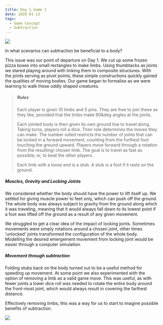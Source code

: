```yaml
---
title: Day 1 Game 1
date: 2020-01-13
tags:
  - Game Concept
  - Subtraction
---
```


![](./img1_crop.jpg)

In what scenarios can subtraction be beneficial to a body?

This issue was our point of departure on Day 1. We cut up some frozen pizza boxes into small rectangles to make limbs. Using thumbtacks as joints we stared playing around with linking them in composite structures. With the joints serving as pivot points, these simple constructions quickly gained the qualities of moving bodies. Our game began to formalise as we were learning to walk these oddly shaped creatures.

> ##### Rules
>
> Each player is given 10 limbs and 5 pins. They are free to join these as they like, provided that the limbs make 90&deg angles at the joints.
>
> Each jointed body is then given its own ground line to travel along. Taking turns, players roll a dice. Their role determines the moves they can make. The number rolled restricts the number of joints that can be locked in a forward movement, counting from the furthest foot touching the ground upward. Players move forward through a rotation from the resulting/ chosen limb. The goal is to travel as fast as possible; or, to beat the other players.
>
> Each limb with a loose end is a stub. A stub is a foot if it rests on the ground.

##### Muscles, Gravity and Locking Joints

We considered whether the body should have the power to lift itself up. We settled for giving muscle power to feet only, which can push off the ground. The whole body was always subject to gravity from the ground along which it was traveling, meaning that it would always fall down to its lowest point if a foot was lifted off the ground as a result of any given movement.

We struggled to get a clear idea of the impact of locking joints. Sometimes movements were simply rotations around a chosen joint, other times 'unlocked' joints transformed the configuration of the whole body. Modelling the desired emergement movement from locking joint would be easier through a computer simulation.

##### Movement through subtraction

Folding stubs back on the body turned out to be a useful method for speeding up movement. At some point we also experimented with the option of removing a limb as a valid game move. This was useful, as with fewer joints a lower dice roll was needed to rotate the entire body around the front-most joint, which would always result in covering the farthest distance. 

Effectively removing limbs, this was a way for us to start to imagine possible benefits of subtraction.

![](./hconcat.jpg)
